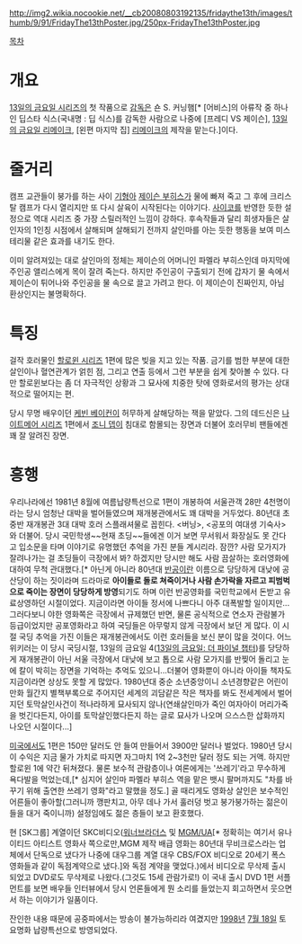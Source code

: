 http://img2.wikia.nocookie.net/__cb20080803192135/fridaythe13th/images/thumb/9/91/FridayThe13thPoster.jpg/250px-FridayThe13thPoster.jpg

[[목차]]
= 개요 =
[[13일의 금요일 시리즈]]의 첫 작품으로 [[감독]]은 숀 S. 커닝햄[* [어비스]의 아류작 중 하나인 딥스타 식스(국내명 : 딥 식스)를 감독한 사람으로 나중에 [프레디 VS 제이슨], [[13일의 금요일(2009)|13일의 금요일 리메이크]], [왼편 마지막 집] [[리메이크]]의 제작을 맡는다.]이다.

= 줄거리 =
캠프 교관들이 붕가를 하는 사이 [[기형아]] [[제이슨 부히스]]가 물에 빠져 죽고 그 후에 크리스탈 캠프가 다시 열리지만 또 다시 살육이 시작된다는 이야기다. [[사이코]]를 반영한 듯한 설정으로 역대 시리즈 중 가장 스릴러적인 느낌이 강하다. 후속작들과 달리 희생자들은 살인자의 1인칭 시점에서 살해되며 살해되기 전까지 살인마를 아는 듯한 행동을 보여 미스테리물 같은 효과를 내기도 한다.

이미 알려져있는 대로 살인마의 정체는 제이슨의 어머니인 파멜라 부히스인데 마지막에 주인공 앨리스에게 목이 잘려 죽는다. 하지만 주인공이 구출되기 전에 갑자기 물 속에서 제이슨이 튀어나와 주인공을 물 속으로 끌고 가려고 한다. 이 제이슨이 진짜인지, 아님 환상인지는 불명확하다.

= 특징 =
걸작 호러물인 [[할로윈 시리즈]] 1편에 많은 빚을 지고 있는 작품. 금기를 범한 부분에 대한 살인이나 혈연관계가 얽힌 점, 그리고 연출 등에서 그런 부분을 쉽게 찾아볼 수 있다. 다만 할로윈보다는 좀 더 자극적인 상황과 그 묘사에 치중한 탓에 영화로서의 평가는 상대적으로 떨어지는 편.

당시 무명 배우이던 [[케빈 베이컨]]이 허무하게 살해당하는 잭을 맡았다. 그의 데드신은 [[나이트메어 시리즈]] 1편에서 [[조니 뎁]]이 침대로 함몰되는 장면과 더불어 호러무비 팬들에겐 꽤 잘 알려진 장면.

= 흥행 =
우리나라에선 1981년 8월에 여름납량특선으로 1편이 개봉하여 서울관객 28만 4천명이라는 당시 엄청난 대박을 벌어들였으며 재개봉관에서도 꽤 대박을 거두었다. 80년대 초중반 재개봉관 3대 대박 호러 스플래셔물로 꼽힌다. <버닝>, <공포의 여대생 기숙사>와 더불어. 당시 국민학생~~현재 초딩~~들에겐 이거 보면 무서워서 화장실도 못 간다고 입소문을 타며 이야기로 유명했던 추억을 가진 분들 계시리라. 잠깐? 사람 모가지가 잘려나가는 걸 초딩들이 극장에서 봐? 하겠지만 당시만 해도 사람 끔살하는 호러영화에 대하여 무척 관대했다.[* 아닌게 아니라 80년대 [[반공]]이란 이름으로 당당하게 대낮에 공산당이 하는 짓이라며 드라마로 '''아이들로 돌로 쳐죽이거나 사람 손가락을 자르고 피범벅으로 죽이는 장면이 당당하게 방영'''되기도 하며 이런 반공영화를 국민학교에서 돈받고 유료상영하던 시절이었다. 지금이라면 아이들 정서에 나쁘다니 아주 대폭발할 일이지만... 그러다보니 야한 영화쪽은 극장에서 규제했던 반면, 물론 공식적으로 연소자 관람불가 등급이었지만 공포영화라고 하여 국딩들은 아무렇지 않게 극장에서 보던 게 많다. 이 시절 국딩 추억을 가진 이들은 재개봉관에서도 이런  호러들을 보신 분이 많을 것이다. 어느 위키러는 이 당시 국딩시절, 13일의 금요일 4([[13일의 금요일: 더 파이널 챕터]])를 당당하게 재개봉관이 아닌 서울 극장에서 대낮에 보고 톱으로 사람 모가지를 반찢어 돌리고 눈에 칼이 박히는 장면을 기억하는 추억도 있으니...더불어 영화뿐이 아니라 아이들 책자도 지금이라면 상상도 못할 게 많았다. 1980년대 중순 소년중앙이니 소년경향같은 어린이 만화 월간지 별책부록으로 주어지던 세계의 괴담같은 작은 책자를 봐도 전세계에서 벌어지던 토막살인사건이 적나라하게 묘사되지 않나(연쇄살인마가 죽인 여자아이 머리가죽을 벗긴다든지, 아이를 토막살인했다든지 하는 글로 묘사가 나오며 으스스한 삽화까지 나오던 시절이다...]

[[미국]]에서도 1편은 150만 달러도 안 들여 만들어서 3900만 달러나 벌었다. 1980년 당시 이 수익은 지금 물가 가치로 따지면 자그마치 1억 2~3천만 달러 정도 되는 거액. 하지만 할로윈 1에 약간 뒤쳐졌다. 물론 보수적 관람층이나 여론에게는 '쓰레기'라고 무수하게 욕다발을 먹었는데,[* 심지어 살인마 파멜라 부히스 역을 맡은 뱃시 팔머까지도 "차를 바꾸기 위해 출연한 쓰레기 영화"라고 말했을 정도.] 골 때리게도 영화상 살인은 보수적인 어른들이 좋아할(그러니까 깽판치고, 아무 데나 가서 훌러덩 벗고 붕가붕가하는 젊은이들을 대거 죽이니까) 설정임에도 젊은 층들이 보고 환호했다.

현 [SK그룹] 계열이던 SKC비디오([[워너브라더스]] 및 [[MGM/UA]][* 정확히는 여기서 유나이티드 아티스트 영화사 쪽으로만,MGM 제작 배급 영화는 80년대 무비크로스라는 업체에서 단독으로 냈다가 나중에 대우그룹 계열 대우 CBS/FOX 비디오로 20세기 폭스 영화들과 같이 독점계약으로 냈다.]와 독점 계약을 맺었다.)에서 비디오로 무삭제 출시되었고 DVD로도 무삭제로 나왔다.(그것도 15세 관람가로!) 이 국내 출시 DVD 1편 서플먼트를 보면 배우들 인터뷰에서 당시 언론들에게 뭔 소리를 들었는지 회고하면서 웃으면서 하는 이야기가 일품이다.

잔인한 내용 때문에 공중파에서는 방송이 불가능하리라 여겼지만 [[1998년]] [[7월 18일]] 토요명화 납량특선으로 방영되었다.
